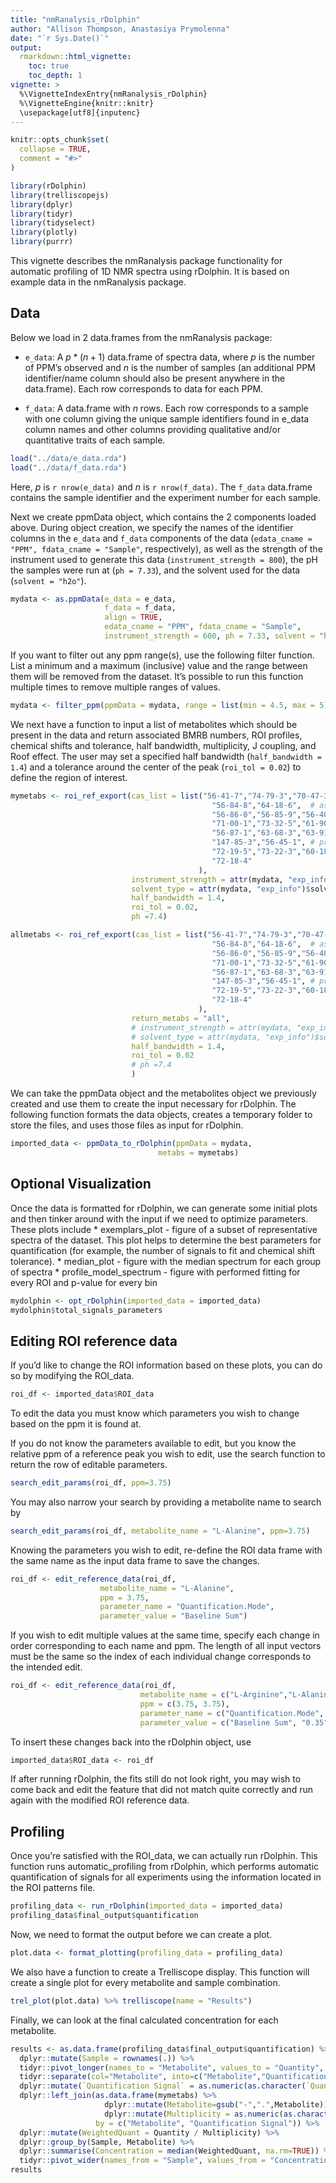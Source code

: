 ```yaml
---
title: "nmRanalysis_rDolphin"
author: "Allison Thompson, Anastasiya Prymolenna"
date: "`r Sys.Date()`"
output: 
  rmarkdown::html_vignette:
    toc: true
    toc_depth: 1
vignette: >
  %\VignetteIndexEntry{nmRanalysis_rDolphin}
  %\VignetteEngine{knitr::knitr}
  \usepackage[utf8]{inputenc}
---
```


```r
knitr::opts_chunk$set(
  collapse = TRUE,
  comment = "#>"
)
```

```r
library(rDolphin)
library(trelliscopejs)
library(dplyr)
library(tidyr)
library(tidyselect)
library(plotly)
library(purrr)
```

This vignette describes the nmRanalysis package functionality for automatic profiling of 1D NMR spectra using rDolphin. It is based on example data in the nmRanalysis package.

## Data

Below we load in 2 data.frames from the nmRanalysis package:

-   `e_data`: A $p * (n + 1)$ data.frame of spectra data, where $p$ is the number of PPM's observed and $n$ is the number of samples (an additional PPM identifier/name column should also be present anywhere in the data.frame). Each row corresponds to data for each PPM.

-   `f_data`: A data.frame with $n$ rows. Each row corresponds to a sample with one column giving the unique sample identifiers found in e_data column names and other columns providing qualitative and/or quantitative traits of each sample.

```r
load("../data/e_data.rda")
load("../data/f_data.rda")
```

Here, $p$ is `r nrow(e_data)` and $n$ is `r nrow(f_data)`. The `f_data` data.frame contains the sample identifier and the experiment number for each sample.

Next we create ppmData object, which contains the 2 components loaded above. During object creation, we specify the names of the identifier columns in the `e_data` and `f_data` components of the data (`edata_cname = "PPM", fdata_cname = "Sample"`, respectively), as well as the strength of the instrument used to generate this data (`instrument_strength = 800`), the pH the samples were run at (`ph = 7.33`), and the solvent used for the data (`solvent = "h2o"`).

```r
mydata <- as.ppmData(e_data = e_data,
                     f_data = f_data,
                     align = TRUE,
                     edata_cname = "PPM", fdata_cname = "Sample",
                     instrument_strength = 600, ph = 7.33, solvent = "h2o")
```

If you want to filter out any ppm range(s), use the following filter function. List a minimum and a maximum (inclusive) value and the range between them will be removed from the dataset. It's possible to run this function multiple times to remove multiple ranges of values.

```r
mydata <- filter_ppm(ppmData = mydata, range = list(min = 4.5, max = 5))
```

We next have a function to input a list of metabolites which should be present in the data and return associated BMRB numbers, ROI profiles, chemical shifts and tolerance, half bandwidth, multiplicity, J coupling, and Roof effect. The user may set a specified half bandwidth (`half_bandwidth = 1.4`) and a tolerance around the center of the peak (`roi_tol = 0.02`) to define the region of interest.

```r
mymetabs <- roi_ref_export(cas_list = list("56-41-7","74-79-3","70-47-3", # alanine, arginine, asparagine
                                             "56-84-8","64-18-6",  # aspartate, cystine, formate ## 56-89-3 (cystine) is not a recognized CAS number
                                             "56-86-0","56-85-9","56-40-6",  # glutamate, glutamine, glycine
                                             "71-00-1","73-32-5","61-90-5",  # histidine, isoleucine, leucine
                                             "56-87-1","63-68-3","63-91-2",  # lysine, methionine, phenylalanine
                                             "147-85-3","56-45-1", # proline, pyroglutamate, serine ## 98-79-3 (pyroglutamate) is not a recognized CAS number
                                             "72-19-5","73-22-3","60-18-4",  # threonine, tryptophan, tyrosine
                                             "72-18-4"                       # valine
                                          ), 
                           instrument_strength = attr(mydata, "exp_info")$instrument_strength, 
                           solvent_type = attr(mydata, "exp_info")$solvent, 
                           half_bandwidth = 1.4,
                           roi_tol = 0.02,
                           ph =7.4)
```

```r
allmetabs <- roi_ref_export(cas_list = list("56-41-7","74-79-3","70-47-3", # alanine, arginine, asparagine
                                             "56-84-8","64-18-6",  # aspartate, cystine, formate ## 56-89-3 (cystine) is not a recognized CAS number
                                             "56-86-0","56-85-9","56-40-6",  # glutamate, glutamine, glycine
                                             "71-00-1","73-32-5","61-90-5",  # histidine, isoleucine, leucine
                                             "56-87-1","63-68-3","63-91-2",  # lysine, methionine, phenylalanine
                                             "147-85-3","56-45-1", # proline, pyroglutamate, serine ## 98-79-3 (pyroglutamate) is not a recognized CAS number
                                             "72-19-5","73-22-3","60-18-4",  # threonine, tryptophan, tyrosine
                                             "72-18-4"                       # valine
                                          ),
                           return_metabs = "all",
                           # instrument_strength = attr(mydata, "exp_info")$instrument_strength, 
                           # solvent_type = attr(mydata, "exp_info")$solvent, 
                           half_bandwidth = 1.4,
                           roi_tol = 0.02
                           # ph =7.4
                           )
```

We can take the ppmData object and the metabolites object we previously created and use them to create the input necessary for rDolphin. The following function formats the data objects, creates a temporary folder to store the files, and uses those files as input for rDolphin.

```r
imported_data <- ppmData_to_rDolphin(ppmData = mydata,
                                 metabs = mymetabs)
```

## Optional Visualization

Once the data is formatted for rDolphin, we can generate some initial plots and then tinker around with the input if we need to optimize parameters. These plots include \* exemplars_plot - figure of a subset of representative spectra of the dataset. This plot helps to determine the best parameters for quantification (for example, the number of signals to fit and chemical shift tolerance). \* median_plot - figure with the median spectrum for each group of spectra \* profile_model_spectrum - figure with performed fitting for every ROI and p-value for every bin

```r
mydolphin <- opt_rDolphin(imported_data = imported_data)
mydolphin$total_signals_parameters
```

## Editing ROI reference data

If you'd like to change the ROI information based on these plots, you can do so by modifying the ROI_data.

```r

roi_df <- imported_data$ROI_data
```

To edit the data you must know which parameters you wish to change based on the ppm it is found at.

If you do not know the parameters available to edit, but you know the relative ppm of a reference peak you wish to edit, use the search function to return the row of editable parameters.

```r
search_edit_params(roi_df, ppm=3.75)
```

You may also narrow your search by providing a metabolite name to search by

```r
search_edit_params(roi_df, metabolite_name = "L-Alanine", ppm=3.75)
```

Knowing the parameters you wish to edit, re-define the ROI data frame with the same name as the input data frame to save the changes.

```r
roi_df <- edit_reference_data(roi_df, 
                    metabolite_name = "L-Alanine", 
                    ppm = 3.75, 
                    parameter_name = "Quantification.Mode", 
                    parameter_value = "Baseline Sum")
```

If you wish to edit multiple values at the same time, specify each change in order corresponding to each name and ppm. The length of all input vectors must be the same so the index of each individual change corresponds to the intended edit.

```r
roi_df <- edit_reference_data(roi_df, 
                             metabolite_name = c("L-Arginine","L-Alanine"), 
                             ppm = c(3.75, 3.75), 
                             parameter_name = c("Quantification.Mode", "Roof.effect"), 
                             parameter_value = c("Baseline Sum", "0.35"))
```

To insert these changes back into the rDolphin object, use

```r
imported_data$ROI_data <- roi_df
```

If after running rDolphin, the fits still do not look right, you may wish to come back and edit the feature that did not match quite correctly and run again with the modified ROI reference data.

## Profiling

Once you're satisfied with the ROI_data, we can actually run rDolphin. This function runs automatic_profiling from rDolphin, which performs automatic quantification of signals for all experiments using the information located in the ROI patterns file.

```r
profiling_data <- run_rDolphin(imported_data = imported_data)
profiling_data$final_output$quantification
```

Now, we need to format the output before we can create a plot.

```r
plot.data <- format_plotting(profiling_data = profiling_data)
```

We also have a function to create a Trelliscope display. This function will create a single plot for every metabolite and sample combination.

```r
trel_plot(plot.data) %>% trelliscope(name = "Results")
```

Finally, we can look at the final calculated concentration for each metabolite.

```r
results <- as.data.frame(profiling_data$final_output$quantification) %>% 
  dplyr::mutate(Sample = rownames(.)) %>%
  tidyr::pivot_longer(names_to = "Metabolite", values_to = "Quantity", -Sample) %>%
  tidyr::separate(col="Metabolite", into=c("Metabolite","Quantification Signal"), sep="_") %>%
  dplyr::mutate(`Quantification Signal` = as.numeric(as.character(`Quantification Signal`))) %>%
  dplyr::left_join(as.data.frame(mymetabs) %>%
                     dplyr::mutate(Metabolite=gsub("-",".",Metabolite)) %>%
                     dplyr::mutate(Multiplicity = as.numeric(as.character(Multiplicity))),
                   by = c("Metabolite", "Quantification Signal")) %>%
  dplyr::mutate(WeightedQuant = Quantity / Multiplicity) %>%
  dplyr::group_by(Sample, Metabolite) %>%
  dplyr::summarise(Concentration = median(WeightedQuant, na.rm=TRUE)) %>%
  tidyr::pivot_wider(names_from = "Sample", values_from = "Concentration")
results
```

